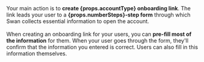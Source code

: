 <div>Your main action is to <b>create {props.accountType} onboarding link</b>.
The link leads your user to a <b>{props.numberSteps}-step form</b> through which Swan collects essential information to open the account.
<br/><br/>
When creating an onboarding link for your users, you can <b>pre-fill most of the information</b> for them.
When your user goes through the form, they'll confirm that the information you entered is correct.
Users can also fill in this information themselves.
<br/><br/>
</div>